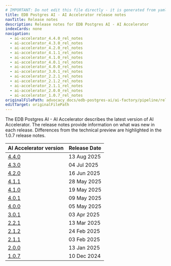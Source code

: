```yaml
---
# IMPORTANT: Do not edit this file directly - it is generated from yaml source.
title: EDB Postgres AI - AI Accelerator release notes
navTitle: Release notes
description: Release notes for EDB Postgres AI - AI Accelerator
indexCards: none
navigation:
  - ai-accelerator_4.4.0_rel_notes
  - ai-accelerator_4.3.0_rel_notes
  - ai-accelerator_4.2.0_rel_notes
  - ai-accelerator_4.1.1_rel_notes
  - ai-accelerator_4.1.0_rel_notes
  - ai-accelerator_4.0.1_rel_notes
  - ai-accelerator_4.0.0_rel_notes
  - ai-accelerator_3.0.1_rel_notes
  - ai-accelerator_2.2.1_rel_notes
  - ai-accelerator_2.1.2_rel_notes
  - ai-accelerator_2.1.1_rel_notes
  - ai-accelerator_2.0.0_rel_notes
  - ai-accelerator_1.0.7_rel_notes
originalFilePath: advocacy_docs/edb-postgres-ai/ai-factory/pipeline/rel_notes/src/meta.yml
editTarget: originalFilePath
---
```



The EDB Postgres AI - AI Accelerator describes the latest version of AI Accelerator. The release notes provide information on what was new in each release. Differences from the technical preview are highlighted in the 1.0.7 release notes.


| AI Accelerator version | Release Date |
|---|---|
| [4.4.0](./ai-accelerator_4.4.0_rel_notes) | 13 Aug 2025 |
| [4.3.0](./ai-accelerator_4.3.0_rel_notes) | 04 Jul 2025 |
| [4.2.0](./ai-accelerator_4.2.0_rel_notes) | 16 Jun 2025 |
| [4.1.1](./ai-accelerator_4.1.1_rel_notes) | 28 May 2025 |
| [4.1.0](./ai-accelerator_4.1.0_rel_notes) | 19 May 2025 |
| [4.0.1](./ai-accelerator_4.0.1_rel_notes) | 09 May 2025 |
| [4.0.0](./ai-accelerator_4.0.0_rel_notes) | 05 May 2025 |
| [3.0.1](./ai-accelerator_3.0.1_rel_notes) | 03 Apr 2025 |
| [2.2.1](./ai-accelerator_2.2.1_rel_notes) | 13 Mar 2025 |
| [2.1.2](./ai-accelerator_2.1.2_rel_notes) | 24 Feb 2025 |
| [2.1.1](./ai-accelerator_2.1.1_rel_notes) | 03 Feb 2025 |
| [2.0.0](./ai-accelerator_2.0.0_rel_notes) | 13 Jan 2025 |
| [1.0.7](./ai-accelerator_1.0.7_rel_notes) | 10 Dec 2024 |
